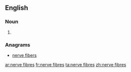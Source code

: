 ==English==

===Noun===
{{head|en|plural|head=[[nerve]] [[fibres]]}}

# {{plural of|nerve fibre|lang=en|nocat=1}}

===Anagrams===
* [[nerve fibers#English|nerve fibers]]

[[ar:nerve fibres]]
[[fr:nerve fibres]]
[[ta:nerve fibres]]
[[zh:nerve fibres]]